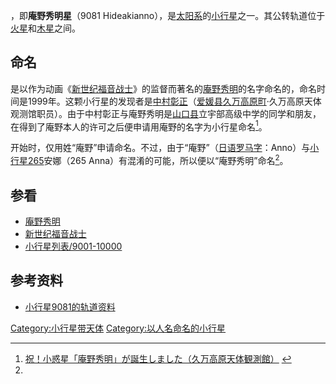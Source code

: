 {{Infobox Planet | discovery=yes | physical_characteristics = yes | bgcolour=#FFFFC0 |
name=9081 Hideakianno
| discoverer=[[中村彰正|中村彰正]]
| discovered=1994年11月3日
| alt_names=1994 VY
| mp_category=[[小行星带|小行星带]] 
| epoch=2008年, 11月30日 ([[Julian_day|JD]] 2454800.5)
| semimajor=2.9737783[[Astronomical_unit|AU]]
| perihelion=2.8898089 AU 
| aphelion=3.0577477 AU
| eccentricity=0.0282366 
| period=1873.1015335d (5.13[[Julian_year_(astronomy)|a]])
| inclination=8.82761[[degree_(angle)|°]]
| asc_node=255.95005°
| arg_peri=305.88854°
| mean_anomaly=89.82886°
| abs_magnitude=14.3}}
'''{{BASEPAGENAME}}'''，即'''庵野秀明星'''（9081 Hideakianno），是[[太阳系|太阳系]]的[[小行星|小行星]]之一。其公转轨道位于[[火星|火星]]和[[木星|木星]]之间。

== 命名 ==
{{BASEPAGENAME}}是以作为动画《[[新世纪福音战士|新世纪福音战士]]》的监督而著名的[[庵野秀明|庵野秀明]]的名字命名的，命名时间是1999年。这颗小行星的发现者是[[中村彰正|中村彰正]]（[[爱媛县|爱媛县]][[久万高原町|久万高原町]]·久万高原天体观测馆职员）。由于中村彰正与庵野秀明是[[山口县|山口县]]立宇部高级中学的同学和朋友，在得到了庵野本人的许可之后便申请用庵野的名字为小行星命名<ref name="anno">[http://www.town.kumakogen.ehime.jp/culture/astro/obs/other/mp/Anno.html 祝！小惑星「庵野秀明」が誕生しました（久万高原天体観測館）{{ja}}] {{webarchive|url=https://archive.is/20120919044425/http://www.town.kumakogen.ehime.jp/culture/astro/obs/other/mp/Anno.html |date=2012-09-19 }}</ref>。

开始时，仅用姓“庵野”申请命名{{BASEPAGENAME}}。不过，由于“庵野”（[[日语罗马字|日语罗马字]]：Anno）与[[小行星265|小行星265]]安娜（265 Anna）有混淆的可能，所以便以“庵野秀明”命名<ref name="anno" />。

== 参看 ==
* [[庵野秀明|庵野秀明]]
* [[新世纪福音战士|新世纪福音战士]]
* [[小行星列表/9001-10000|小行星列表/9001-10000]]

== 参考资料 ==
{{reflist}}
* [http://ssd.jpl.nasa.gov/sbdb.cgi?sstr=9081 小行星9081的轨道资料] {{Wayback|url=http://ssd.jpl.nasa.gov/sbdb.cgi?sstr=9081 |date=20201124034405 }} {{en}}

{{beltasteroid-stub}}

[[Category:小行星带天体|Category:小行星带天体]]
[[Category:以人名命名的小行星|Category:以人名命名的小行星]]